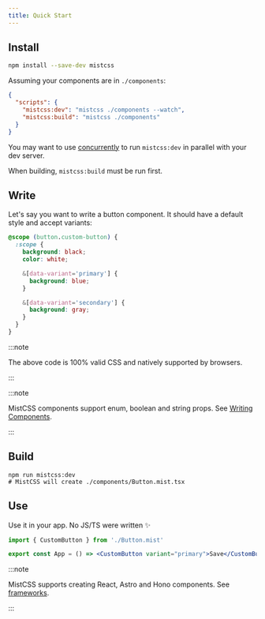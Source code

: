 ```yaml
---
title: Quick Start
---
```


## Install

```sh
npm install --save-dev mistcss
```

Assuming your components are in `./components`:

```json title="package.json" copy
{
  "scripts": {
    "mistcss:dev": "mistcss ./components --watch",
    "mistcss:build": "mistcss ./components"
  }
}
```

You may want to use [concurrently](https://github.com/open-cli-tools/concurrently) to run `mistcss:dev` in parallel with your dev server.

When building, `mistcss:build` must be run first.

## Write

Let's say you want to write a button component. It should have a default style and accept variants:

```css title="./components/Button.mist.css"
@scope (button.custom-button) {
  :scope {
    background: black;
    color: white;

    &[data-variant='primary'] {
      background: blue;
    }

    &[data-variant='secondary'] {
      background: gray;
    }
  }
}
```

:::note

The above code is 100% valid CSS and natively supported by browsers.

:::

:::note

MistCSS components support enum, boolean and string props. See [Writing Components](components).

:::

## Build

```shell
npm run mistcss:dev
# MistCSS will create ./components/Button.mist.tsx
```

## Use

Use it in your app. No JS/TS were written ✨

```jsx title="App.tsx"
import { CustomButton } from './Button.mist'

export const App = () => <CustomButton variant="primary">Save</CustomButton>
```

:::note

MistCSS supports creating React, Astro and Hono components. See [frameworks](frameworks).

:::